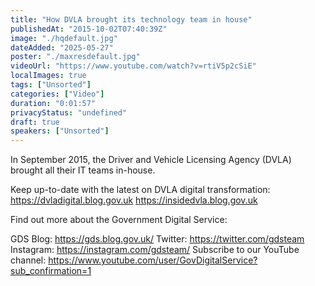 ```yaml
---
title: "How DVLA brought its technology team in house"
publishedAt: "2015-10-02T07:40:39Z"
image: "./hqdefault.jpg"
dateAdded: "2025-05-27"
poster: "./maxresdefault.jpg"
videoUrl: "https://www.youtube.com/watch?v=rtiV5p2cSiE"
localImages: true
tags: ["Unsorted"]
categories: ["Video"]
duration: "0:01:57"
privacyStatus: "undefined"
draft: true
speakers: ["Unsorted"]
---
```

In September 2015, the Driver and Vehicle Licensing Agency (DVLA) brought all their IT teams in-house.

Keep up-to-date with the latest on DVLA digital transformation:
https://dvladigital.blog.gov.uk 
https://insidedvla.blog.gov.uk

Find out more about the Government Digital Service:

GDS Blog: https://gds.blog.gov.uk/
Twitter: https://twitter.com/gdsteam 
Instagram: https://instagram.com/gdsteam/ 
Subscribe to our YouTube channel: 
https://www.youtube.com/user/GovDigitalService?sub_confirmation=1
